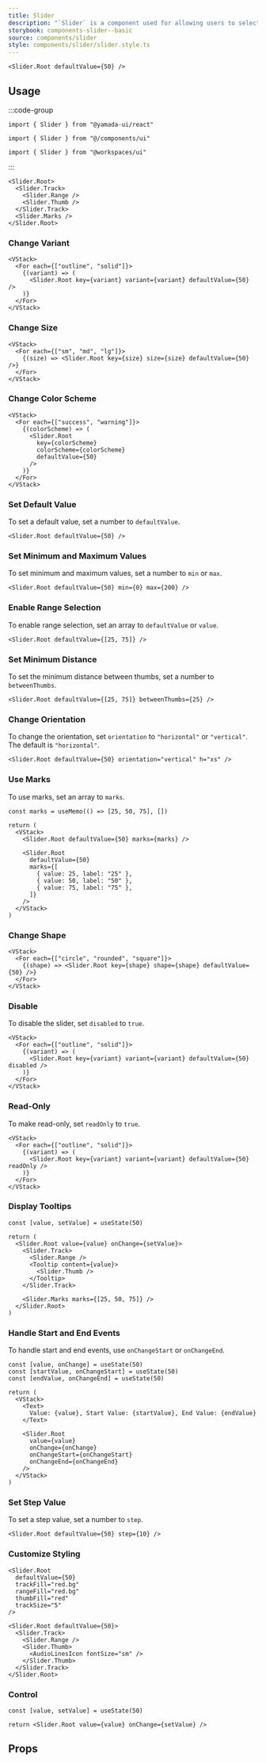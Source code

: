 ```yaml
---
title: Slider
description: "`Slider` is a component used for allowing users to select a value from a range."
storybook: components-slider--basic
source: components/slider
style: components/slider/slider.style.ts
---
```


```tsx preview
<Slider.Root defaultValue={50} />
```

## Usage

:::code-group

```tsx [package]
import { Slider } from "@yamada-ui/react"
```

```tsx [alias]
import { Slider } from "@/components/ui"
```

```tsx [monorepo]
import { Slider } from "@workspaces/ui"
```

:::

```tsx
<Slider.Root>
  <Slider.Track>
    <Slider.Range />
    <Slider.Thumb />
  </Slider.Track>
  <Slider.Marks />
</Slider.Root>
```

### Change Variant

```tsx preview
<VStack>
  <For each={["outline", "solid"]}>
    {(variant) => (
      <Slider.Root key={variant} variant={variant} defaultValue={50} />
    )}
  </For>
</VStack>
```

### Change Size

```tsx preview
<VStack>
  <For each={["sm", "md", "lg"]}>
    {(size) => <Slider.Root key={size} size={size} defaultValue={50} />}
  </For>
</VStack>
```

### Change Color Scheme

```tsx preview
<VStack>
  <For each={["success", "warning"]}>
    {(colorScheme) => (
      <Slider.Root
        key={colorScheme}
        colorScheme={colorScheme}
        defaultValue={50}
      />
    )}
  </For>
</VStack>
```

### Set Default Value

To set a default value, set a number to `defaultValue`.

```tsx preview
<Slider.Root defaultValue={50} />
```

### Set Minimum and Maximum Values

To set minimum and maximum values, set a number to `min` or `max`.

```tsx preview
<Slider.Root defaultValue={50} min={0} max={200} />
```

### Enable Range Selection

To enable range selection, set an array to `defaultValue` or `value`.

```tsx preview
<Slider.Root defaultValue={[25, 75]} />
```

### Set Minimum Distance

To set the minimum distance between thumbs, set a number to `betweenThumbs`.

```tsx preview
<Slider.Root defaultValue={[25, 75]} betweenThumbs={25} />
```

### Change Orientation

To change the orientation, set `orientation` to `"horizontal"` or `"vertical"`. The default is `"horizontal"`.

```tsx preview
<Slider.Root defaultValue={50} orientation="vertical" h="xs" />
```

### Use Marks

To use marks, set an array to `marks`.

```tsx preview functional
const marks = useMemo(() => [25, 50, 75], [])

return (
  <VStack>
    <Slider.Root defaultValue={50} marks={marks} />

    <Slider.Root
      defaultValue={50}
      marks={[
        { value: 25, label: "25" },
        { value: 50, label: "50" },
        { value: 75, label: "75" },
      ]}
    />
  </VStack>
)
```

### Change Shape

```tsx preview
<VStack>
  <For each={["circle", "rounded", "square"]}>
    {(shape) => <Slider.Root key={shape} shape={shape} defaultValue={50} />}
  </For>
</VStack>
```

### Disable

To disable the slider, set `disabled` to `true`.

```tsx preview
<VStack>
  <For each={["outline", "solid"]}>
    {(variant) => (
      <Slider.Root key={variant} variant={variant} defaultValue={50} disabled />
    )}
  </For>
</VStack>
```

### Read-Only

To make read-only, set `readOnly` to `true`.

```tsx preview
<VStack>
  <For each={["outline", "solid"]}>
    {(variant) => (
      <Slider.Root key={variant} variant={variant} defaultValue={50} readOnly />
    )}
  </For>
</VStack>
```

### Display Tooltips

```tsx preview functional client
const [value, setValue] = useState(50)

return (
  <Slider.Root value={value} onChange={setValue}>
    <Slider.Track>
      <Slider.Range />
      <Tooltip content={value}>
        <Slider.Thumb />
      </Tooltip>
    </Slider.Track>

    <Slider.Marks marks={[25, 50, 75]} />
  </Slider.Root>
)
```

### Handle Start and End Events

To handle start and end events, use `onChangeStart` or `onChangeEnd`.

```tsx preview functional client
const [value, onChange] = useState(50)
const [startValue, onChangeStart] = useState(50)
const [endValue, onChangeEnd] = useState(50)

return (
  <VStack>
    <Text>
      Value: {value}, Start Value: {startValue}, End Value: {endValue}
    </Text>

    <Slider.Root
      value={value}
      onChange={onChange}
      onChangeStart={onChangeStart}
      onChangeEnd={onChangeEnd}
    />
  </VStack>
)
```

### Set Step Value

To set a step value, set a number to `step`.

```tsx preview
<Slider.Root defaultValue={50} step={10} />
```

### Customize Styling

```tsx preview
<Slider.Root
  defaultValue={50}
  trackFill="red.bg"
  rangeFill="red.bg"
  thumbFill="red"
  trackSize="5"
/>
```

```tsx preview
<Slider.Root defaultValue={50}>
  <Slider.Track>
    <Slider.Range />
    <Slider.Thumb>
      <AudioLinesIcon fontSize="sm" />
    </Slider.Thumb>
  </Slider.Track>
</Slider.Root>
```

### Control

```tsx preview functional client
const [value, setValue] = useState(50)

return <Slider.Root value={value} onChange={setValue} />
```

## Props

<PropsTable name="slider" />
